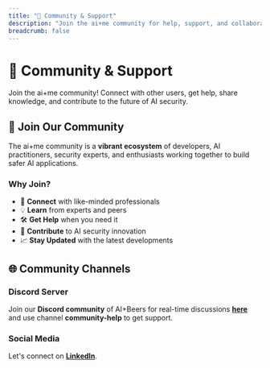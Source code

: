 ```yaml
---
title: "👥 Community & Support"
description: "Join the ai+me community for help, support, and collaboration"
breadcrumb: false
---
```


# 👥 Community & Support

Join the ai+me community! Connect with other users, get help, share knowledge, and contribute to the future of AI security.

## 🎯 Join Our Community

The ai+me community is a **vibrant ecosystem** of developers, AI practitioners, security experts, and enthusiasts working together to build safer AI applications.

### **Why Join?**

- 🤝 **Connect** with like-minded professionals
- 💡 **Learn** from experts and peers
- 🛠️ **Get Help** when you need it
- 🚀 **Contribute** to AI security innovation
- 📈 **Stay Updated** with the latest developments

## 🌐 Community Channels

### **Discord Server**

Join our **Discord community** of AI+Beers for real-time discussions **[here](https://discord.gg/PSHCDz93xW)** and use channel **community-help** to get support.

### **Social Media**

Let's connect on **[LinkedIn](https://linkedin.com/company/101812669)**.
